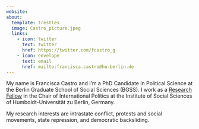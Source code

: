 ```yaml
---
website:
about:
  template: trestles
  image: Castro_picture.jpeg
  links:
    - icon: twitter
      text: twitter
      href: https://twitter.com/fcastro_g
    - icon: envelope
      text: email
      href: mailto:francisca.castro@hu-berlin.de
---
```


My name is Francisca Castro and I'm a PhD Candidate in Political Science at the Berlin Graduate School of Social Sciences (BGSS). I work as a [Research Fellow](https://www.google.com/url?q=https%3A%2F%2Fwww.sowi.hu-berlin.de%2Fen%2Flehrbereiche-en%2Finternational-politics%2FTeam%2Fstaff%2F1693006&sa=D&sntz=1&usg=AOvVaw1gEFEgsim-dhjHX84OvwLC) in the Chair of International Politics at the Institute of Social Sciences of Humboldt-Universität zu Berlin, Germany.

My research interests are intrastate conflict, protests and social movements, state repression, and democratic backsliding.
